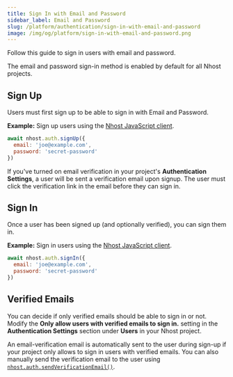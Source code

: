 ```yaml
---
title: Sign In with Email and Password
sidebar_label: Email and Password
slug: /platform/authentication/sign-in-with-email-and-password
image: /img/og/platform/sign-in-with-email-and-password.png
---
```


Follow this guide to sign in users with email and password.

The email and password sign-in method is enabled by default for all Nhost projects.

## Sign Up

Users must first sign up to be able to sign in with Email and Password.

**Example:** Sign up users using the [Nhost JavaScript client](/reference/javascript).

```js
await nhost.auth.signUp({
  email: 'joe@example.com',
  password: 'secret-password'
})
```

If you've turned on email verification in your project's **Authentication Settings**, a user will be sent a verification email upon signup. The user must click the verification link in the email before they can sign in.

## Sign In

Once a user has been signed up (and optionally verified), you can sign them in.

**Example:** Sign in users using the [Nhost JavaScript client](/reference/javascript).

```js
await nhost.auth.signIn({
  email: 'joe@example.com',
  password: 'secret-password'
})
```

## Verified Emails

You can decide if only verified emails should be able to sign in or not. Modify the **Only allow users with verified emails to sign in.** setting in the **Authentication Settings** section under **Users** in your Nhost project.

An email-verification email is automatically sent to the user during sign-up if your project only allows to sign in users with verified emails. You can also manually send the verification email to the user using [`nhost.auth.sendVerificationEmail()`](/reference/javascript/auth/send-verification-email).
